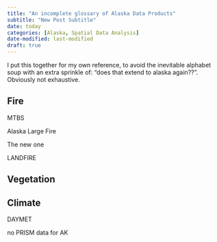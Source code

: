 ```yaml
---
title: "An incomplete glossary of Alaska Data Products"
subtitle: "New Post Subtitle"
date: today
categories: [Alaska, Spatial Data Analysis]
date-modified: last-modified
draft: true
---
```


I put this together for my own reference, to avoid the inevitable alphabet soup with an extra sprinkle of: "does that extend to alaska again??". Obviously not exhaustive. 

## Fire

MTBS

Alaska Large Fire

The new one

LANDFIRE

## Vegetation

## Climate

DAYMET

no PRISM data for AK
